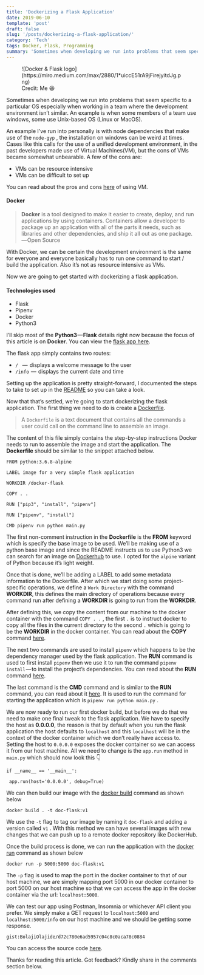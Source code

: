 ```yaml
---
title: 'Dockerizing a Flask Application'
date: 2019-06-10
template: 'post'
draft: false
slug: '/posts/dockerizing-a-flask-application/'
category: 'Tech'
tags: Docker, Flask, Programming
summary: 'Sometimes when developing we run into problems that seem specific to a particular OS especially when working in a team where the development environment isn’t similar. An example is when some…'
---
```


<figure>
  ![Docker & Flask
  logo](https://miro.medium.com/max/2880/1*uiccE51rA9jFirejyitdJg.png)
  <figcaption>Credit: Me 😆</figcaption>
</figure>

Sometimes when developing we run into problems that seem specific to a particular OS especially when working in a team where the development environment isn’t similar. An example is when some members of a team use windows, some use Unix-based OS (Linux or MacOS).

An example I’ve run into personally is with node dependencies that make use of the `node-gyp` , the installation on windows can be weird at times. Cases like this calls for the use of a unified development environment, in the past developers made use of Virtual Machines(VM), but the cons of VMs became somewhat unbearable. A few of the cons are:

- VMs can be resource intensive
- VMs can be difficult to set up

You can read about the pros and cons [here](https://www.cynexlink.com/2017/08/18/virtual-machines-pros-cons/) of using VM.

#### **Docker**

> **Docker** is a tool designed to make it easier to create, deploy, and run applications by using containers. Containers allow a developer to package up an application with all of the parts it needs, such as libraries and other dependencies, and ship it all out as one package. — Open Source

With Docker, we can be certain the development environment is the same for everyone and everyone basically has to run one command to start / build the application. Also it’s not as resource intensive as VMs.

Now we are going to get started with dockerizing a flask application.

#### Technologies used

- Flask
- Pipenv
- Docker
- Python3

I’ll skip most of the **Python3 — Flask** details right now because the focus of this article is on **Docker**. You can view the [flask app here](https://github.com/BolajiOlajide/docker-flask/tree/app-w/o-docker).

The flask app simply contains two routes:

- `/ ` —  displays a welcome message to the user
- `/info`  —  displays the current date and time

Setting up the application is pretty straight-forward, I documented the steps to take to set up in the [README](https://github.com/BolajiOlajide/docker-flask/blob/app-w/o-docker/README.md) so you can take a look.

Now that that’s settled, we’re going to start dockerizing the flask application. The first thing we need to do is create a [Dockerfile](https://docs.docker.com/engine/reference/builder/).

> A `Dockerfile` is a text document that contains all the commands a user could call on the command line to assemble an image.

The content of this file simply contains the step-by-step instructions Docker needs to run to assemble the image and start the application. The **Dockerfile** should be similar to the snippet attached below.

```
FROM python:3.6.8-alpine

LABEL image for a very simple flask application

WORKDIR /docker-flask

COPY . .

RUN ["pip3", "install", "pipenv"]

RUN ["pipenv", "install"]

CMD pipenv run python main.py
```

The first non-comment instruction in the **Dockerfile** is the **FROM** keyword which is specify the base image to be used. We’ll be making use of a python base image and since the README instructs us to use Python3 we can search for an image on [Dockerhub](https://hub.docker.com/_/python) to use. I opted for the `alpine` variant of Python because it’s light weight.

Once that is done, we’ll be adding a LABEL to add some metadata information to the Dockerfile. After which we start doing some project-specific operations, we define a `Work Directory` with the command **WORKDIR**, this defines the main directory of operations because every command run after defining a **WORKDIR** is going to run from the **WORKDIR**.

After defining this, we copy the content from our machine to the docker container with the command `COPY . .` , the first `.` is to instruct docker to copy all the files in the current directory to the second `.` which is going to be the **WORKDIR** in the docker container. You can read about the **COPY** command [here](https://docs.docker.com/develop/develop-images/dockerfile_best-practices#add-or-copy).

The next two commands are used to install `pipenv` which happens to be the dependency manager used by the flask application. The **RUN** command is used to first install `pipenv` then we use it to run the command `pipenv install` — to install the project’s dependencies. You can read about the **RUN** command [here](https://docs.docker.com/engine/reference/builder#run).

The last command is the **CMD** command and is similar to the **RUN** command, you can read about it [here](https://docs.docker.com/engine/reference/builder/#cmd). It is used to run the command for starting the application which is `pipenv run python main.py` .

We are now ready to run our first docker build, but before we do that we need to make one final tweak to the flask application. We have to specify the host as **0.0.0.0**, the reason is that by default when you run the flask application the host defaults to `localhost` and this `localhost` will be in the context of the docker container which we don’t really have access to. Setting the host to `0.0.0.0` exposes the docker container so we can access it from our host machine. All we need to change is the `app.run` method in `main.py` which should now look this 👇

```
if __name__ == '__main__':
```

```
 app.run(host='0.0.0.0', debug=True)
```

We can then build our image with the [docker build](https://docs.docker.com/engine/reference/commandline/build/) command as shown below

```
docker build . -t doc-flask:v1
```

We use the `-t` flag to tag our image by naming it `doc-flask` and adding a version called `v1` . With this method we can have several images with new changes that we can push up to a remote docker repository like DockerHub.

Once the build process is done, we can run the application with the [docker run](https://docs.docker.com/engine/reference/commandline/run/) command as shown below

```
docker run -p 5000:5000 doc-flask:v1
```

The `-p` flag is used to map the port in the docker container to that of our host machine, we are simply mapping port 5000 in our docker container to port 5000 on our host machine so that we can access the app in the docker container via the url: `localhost:5000`.

We can test our app using Postman, Insomnia or whichever API client you prefer. We simply make a GET request to `localhost:5000` and `localhost:5000/info` on our host machine and we should be getting some response.

`gist:BolajiOlajide/d72c780e6ad5957c04c8c0aca78c0884`

You can access the source code [here](https://github.com/BolajiOlajide/docker-flask).

Thanks for reading this article. Got feedback? Kindly share in the comments section below.
